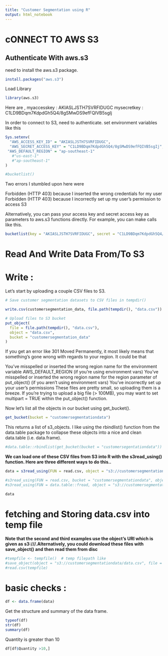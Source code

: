 ---
title: "Customer Segmentation using R"
output: html_notebook
---

# cONNECT TO AWS S3

## Authenticate With aws.s3
need to install the aws.s3 package.
```{r}
install.packages("aws.s3")
```

Load Library
```{r}
library(aws.s3)
```

Here are  ,
myaccesskey : AKIASLJSTH7SVRFIDUGC
mysecretkey : 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


In order to connect to S3, need to authenticate.
set environment variables like this
```{r}
Sys.setenv(
  "AWS_ACCESS_KEY_ID" = "AKIASLJSTH7SVRFIDUGC",
  "AWS_SECRET_ACCESS_KEY" = "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",
 "AWS_DEFAULT_REGION" = "ap-southeast-1"
   #"us-east-1"
   #"ap-southeast-1"
)

```

```{r}
#bucketlist()
```

Two errors I stumbled upon here were

Forbidden (HTTP 403) because I inserted the wrong credentials for my user
Forbidden (HTTP 403) because I incorrectly set up my user’s permission to access S3

Alternatively, you can pass your access key and secret access key as parameters to aws.s3 functions directly. For example, you can make calls like this.

```{r}
bucketlist(key = "AKIASLJSTH7SVRFIDUGC", secret = "C1LD9BDqm7KdpdGh5Q4/8gSMwDS9efFQIVB5sgIj")
```

# Read And Write Data From/To S3

# Write :

Let’s start by uploading a couple CSV files to S3.

```{r}
# Save customer segmentation datasets to CSV files in tempdir()

write.csv(customersegmentation_data, file.path(tempdir(), "data.csv"))
```

```{r}
# Upload files to S3 bucket
put_object(
  file = file.path(tempdir(), "data.csv"), 
  object = "data.csv", 
  bucket = "customersegmentation_data"
)
```

If you get an error like 301 Moved Permanently, it most likely means that something’s gone wrong with regards to your region. It could be that

You’ve misspelled or inserted the wrong region name for the environment variable AWS_DEFAULT_REGION (if you’re using environment vars)
You’ve misspelled or inserted the wrong region name for the region parameter of put_object() (if you aren’t using environment vars)
You’ve incorrectly set up your user’s permissions
These files are pretty small, so uploading them is a breeze. If you’re trying to upload a big file (> 100MB), you may want to set multipart = TRUE within the put_object() function.

Now let’s list all the objects in our bucket using get_bucket().

```{r}
get_bucket(bucket = "customersegmentationdata")
```

This returns a list of s3_objects. I like using the rbindlist() function from the data.table package to collapse these objects into a nice and clean data.table (i.e. data.frame).

```{r}
#data.table::rbindlist(get_bucket(bucket = "customersegentationdata"))
```

**We can load one of these CSV files from S3 into R with the s3read_using() function. Here are three different ways to do this..**


```{r}
data = s3read_using(FUN = read.csv, object = "s3://customersegmentationdata/data.csv") # use the s3 URI

#s3read_using(FUN = read.csv, bucket = "customersegmentationdata", object = "data.csv")    # bucket and object specified separately
#s3read_using(FUN = data.table::fread, object = "s3://customersegmentationdata/data.csv")  # use data.table's fread() function for fast CSV reading

```

```{r}
data
```

# fetching and Storing data.csv into temp file 
**Note that the second and third examples use the object’s URI which is given as s3://<bucket-name>/<key>.Alternatively, you could download these files with save_object() and then read them from disc**

```{r}
#tempfile <- tempfile()  # temp filepath like 
#save_object(object = "s3://customersegmentationdata/data.csv", file = tempfile)
#read.csv(tempfile)

```

# basic checks : 

```{r}
df <- data.frame(data)
```
Get the structure  and summary of the data frame.
```{r}
typeof(df)
str(df)
summary(df)
```

Quantity is greater than 10 

```{r}
df[df$Quantity >10,]
```

